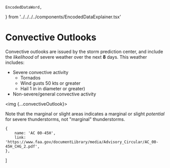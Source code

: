     EncodedDataWord,
} from '../../../../components/EncodedDataExplainer.tsx'


# Convective Outlooks

Convective outlooks are issued by the storm prediction center, and include the
_likelihood_ of severe weather over the next **8** days. This weather includes:

-   Severe convective activity
    -   Tornados
    -   Wind gusts 50 kts or greater
    -   Hail 1 in in diameter or greater)
-   Non-severe/general convective activity

<img {...convectiveOutlook}></img>

Note that the marginal or slight areas indicates a marginal or slight
_potential_ for severe thunderstorms, not "marginal" thunderstorms.

    {
        name: 'AC 00-45H',
        link: 'https://www.faa.gov/documentLibrary/media/Advisory_Circular/AC_00-45H_CHG_2.pdf',
    },
]
